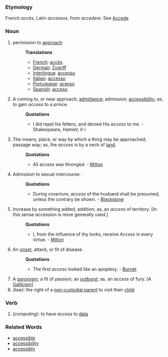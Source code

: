 ===Etymology===
French ''accès'', Latin ''accessus'', from ''accedere''. See [[Accede]]
===Noun===
# permission to [[approach]]
#:'''Translations'''
#:*[[French]]: [[accès]]
#:*[[German]]: [[Zugriff]]
#:*[[Interlingua]]: [[accesso]]
#:*[[Italian]]: [[accesso]]
#:*[[Portuguese]]: [[acesso]]
#:*[[Spanish]]: [[acceso]] 
#A coming to, or near approach; [[admittance]]; admission; [[accessibility]]; as, to gain ''access'' to a prince.
#:'''Quotations'''
#:*I did repel his fetters, and denied His ''access'' to me. - Shakespeare, ''Hamlet, II-i''
# The means, place, or way by which a thing may be approached; passage way; as, the ''access'' is by a neck of [[land]].
#:'''Quotations'''
#:*All access was thronged. - [[Milton]] 
#Admission to sexual intercourse.
#:'''Quotations'''
#:*During coverture, ''access'' of the husband shall be presumed, unless the contrary be shown. - [[Blackstone]] 
#Increase by something added; addition; as, an ''access'' of territory. [In this sense ''accession'' is more generally used.]
#:'''Quotations'''
#:*I, from the influence of thy looks, receive ''Access'' in every virtue. - [[Milton]]
#An [[onset]], attack, or fit of disease.
#:'''Quotations'''
#:*The first ''access'' looked like an apoplexy. - [[Burnet]]
#A [[paroxysm]]; a fit of passion; an [[outburst]]; as, an ''access'' of fury. [A [[Gallicism]]]
#''(law):'' the right of a [[non-custodial parent]] to visit their [[child]]
===Verb===
#''(computing):'' to have ''access'' to [[data]]
===Related Words===
*[[accessible]]
*[[accessibility]]
*[[accessibly]]
